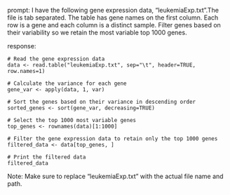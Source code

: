 prompt:
I have the following gene expression data, "leukemiaExp.txt".The file is tab separated. The table has gene names on the first column. Each row is a gene and each column is a distinct sample.  Filter genes based on their variability so we retain the most variable top 1000 genes. 

response:
```
# Read the gene expression data
data <- read.table("leukemiaExp.txt", sep="\t", header=TRUE, row.names=1)

# Calculate the variance for each gene
gene_var <- apply(data, 1, var)

# Sort the genes based on their variance in descending order
sorted_genes <- sort(gene_var, decreasing=TRUE)

# Select the top 1000 most variable genes
top_genes <- rownames(data)[1:1000]

# Filter the gene expression data to retain only the top 1000 genes
filtered_data <- data[top_genes, ]

# Print the filtered data
filtered_data
```
Note: Make sure to replace "leukemiaExp.txt" with the actual file name and path.
